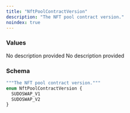 ```yaml
---
title: "NftPoolContractVersion"
description: "The NFT pool contract version."
noindex: true
---
```


### Values

<ResponseField name="SUDOSWAP_V1" type="enum">
  No description provided
</ResponseField>

<ResponseField name="SUDOSWAP_V2" type="enum">
  No description provided
</ResponseField>

### Schema


```graphql 
"""The NFT pool contract version."""
enum NftPoolContractVersion {
  SUDOSWAP_V1
  SUDOSWAP_V2
}
```
